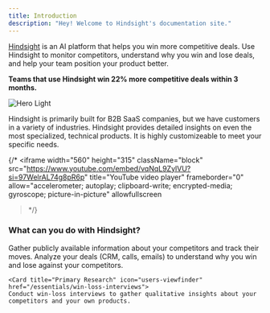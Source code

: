 ```yaml
---
title: Introduction
description: "Hey! Welcome to Hindsight's documentation site."
---
```

[Hindsight](https://www.usehindsight.com) is an AI platform that helps you win more competitive deals.
Use Hindsight to monitor competitors, understand why you win and lose deals, and help your team position your product better.

**Teams that use Hindsight win 22% more competitive deals within 3 months.**

<img alt="Hero Light" classname="block" src="/images/battlecard-image.png" />

Hindsight is primarily built for B2B SaaS companies, but we have customers in a variety of industries. 
Hindsight provides detailed insights on even the most specialized, technical products. It is highly customizeable to meet your specific needs.

{/* <iframe
  width="560"
  height="315"
  className="block"
  src="https://www.youtube.com/embed/vqNqL9ZylVU?si=97WelrAL74g8pR6p"
  title="YouTube video player"
  frameborder="0"
  allow="accelerometer; autoplay; clipboard-write; encrypted-media; gyroscope; picture-in-picture"
  allowfullscreen
></iframe> */}
### What can you do with Hindsight?
<CardGroup cols={3}>
  <Card title="Competitive Monitoring" icon="globe-pointer" href="/essentials/competitors">
    Gather publicly available information about your competitors and track their moves.
  </Card>

  <Card title="Deal Reviews" icon="salesforce" href="/essentials/deal-reviews">
    Analyze your deals (CRM, calls, emails) to understand why you win and lose against your competitors.
  </Card>

    <Card title="Primary Research" icon="users-viewfinder" href="/essentials/win-loss-interviews">
    Conduct win-loss interviews to gather qualitative insights about your competitors and your own products.
  </Card>
</CardGroup>